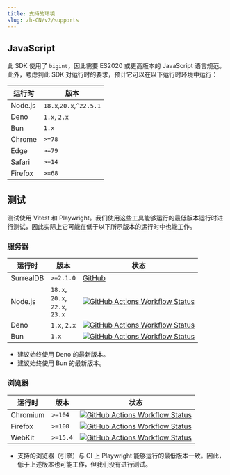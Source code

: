 ```yaml
---
title: 支持的环境
slug: zh-CN/v2/supports
---
```



## JavaScript

此 SDK 使用了 `bigint`，因此需要 ES2020 或更高版本的 JavaScript 语言规范。此外，考虑到此 SDK 对运行时的要求，预计它可以在以下运行时环境中运行：

| 运行时 | 版本 |
|---|---|
| Node.js | `18.x`,`20.x`,`^22.5.1` |
| Deno    | `1.x`, `2.x` |
| Bun     | `1.x` |
| Chrome  | `>=78` |
| Edge    | `>=79` |
| Safari  | `>=14` |
| Firefox | `>=68` |

## 测试

测试使用 Vitest 和 Playwright。我们使用这些工具能够运行的最低版本运行时进行测试，因此实际上它可能在低于以下所示版本的运行时中也能工作。

### 服务器

| 运行时 | 版本 | 状态 |
|---|---|---|
| SurrealDB | `>=2.1.0` | [GitHub](https://github.com/surrealdb/surrealdb) |
| Node.js   | `18.x`,<br/>`20.x`,<br/>`22.x`,<br/>`23.x` | [![GitHub Actions Workflow Status](https://img.shields.io/github/actions/workflow/status/tai-kun/surrealdb.js/nodejs.yml?branch=main&logo=Node.js&label=Node.js)](https://github.com/tai-kun/surrealdb.js/actions/workflows/nodejs.yml) |
| Deno      | `1.x`, `2.x` | [![GitHub Actions Workflow Status](https://img.shields.io/github/actions/workflow/status/tai-kun/surrealdb.js/deno.yml?branch=main&logo=Deno&label=Deno)](https://github.com/tai-kun/surrealdb.js/actions/workflows/deno.yml) |
| Bun       | `1.x` | [![GitHub Actions Workflow Status](https://img.shields.io/github/actions/workflow/status/tai-kun/surrealdb.js/bun.yml?branch=main&logo=Bun&label=Bun)](https://github.com/tai-kun/surrealdb.js/actions/workflows/bun.yml) |

- 建议始终使用 Deno 的最新版本。
- 建议始终使用 Bun 的最新版本。

### 浏览器

| 运行时 | 版本 | 状态 |
|---|---|---|
| Chromium  | `>=104` | [![GitHub Actions Workflow Status](https://img.shields.io/github/actions/workflow/status/tai-kun/surrealdb.js/chromium.yml?branch=main&logo=googlechrome&label=Chromium)](https://github.com/tai-kun/surrealdb.js/actions/workflows/chromium.yml) |
| Firefox | `>=100` | [![GitHub Actions Workflow Status](https://img.shields.io/github/actions/workflow/status/tai-kun/surrealdb.js/firefox.yml?branch=main&logo=Firefox&label=Firefox)](https://github.com/tai-kun/surrealdb.js/actions/workflows/firefox.yml) |
| WebKit  | `>=15.4` | [![GitHub Actions Workflow Status](https://img.shields.io/github/actions/workflow/status/tai-kun/surrealdb.js/webkit.yml?branch=main&style=flat&logo=safari&label=WebKit)](https://github.com/tai-kun/surrealdb.js/actions/workflows/webkit.yml) |

- 支持的浏览器（引擎）与 CI 上 Playwright 能够运行的最低版本一致。因此，低于上述版本也可能工作，但我们没有进行测试。
